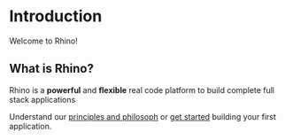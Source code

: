 # Introduction

Welcome to Rhino!

## What is Rhino?

Rhino is a **powerful** and **flexible** real code platform to build complete full stack applications

Understand our [principles and philosoph](./concepts/principles) or [get started](getting_started) building your first application.
